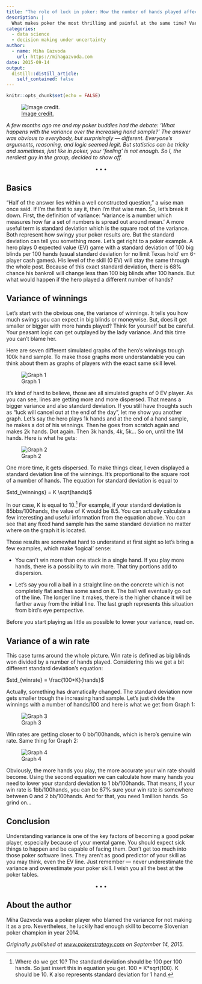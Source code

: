 ```yaml
---
title: "The role of luck in poker: How the number of hands played affects the variance"
description: |
  What makes poker the most thrilling and painful at the same time? Variance. Everyone can be a winner. But for how long?
categories: 
  - data science
  - decision making under uncertainty
author:
  - name: Miha Gazvoda
    url: https://mihagazvoda.com
date: 2015-09-14
output:
  distill::distill_article:
    self_contained: false
---
```


```r
knitr::opts_chunk$set(echo = FALSE)
```

![[Image credit.](http://www.edgewatercasino.ca/casino/poker)](https://cdn-images-1.medium.com/max/11520/1*FoBP7ga0wH8tQn_dyaQTrg.jpeg)

*A few months ago me and my poker buddies had the debate: ‘What happens with the variance over the increasing hand sample?’ The answer was obvious to everybody, but surprisingly — different. Everyone’s arguments, reasoning, and logic seemed legit. But statistics can be tricky and sometimes, just like in poker, your ‘feeling’ is not enough. So I, the nerdiest guy in the group, decided to show off.*

<center>$\bullet\bullet\bullet$</center>

## Basics

“Half of the answer lies within a well constructed question,” a wise man once said. If I’m the first to say it, then I’m that wise man. So, let’s break it down. First, the definition of variance: ‘Variance is a number which measures how far a set of numbers is spread out around mean.’ A more useful term is standard deviation which is the square root of the variance. Both represent how swingy your poker results are. But the standard deviation can tell you something more. Let’s get right to a poker example. A hero plays 0 expected value (EV) game with a standard deviation of 100 big blinds per 100 hands (usual standard deviation for no limit Texas hold’ em 6-player cash games). His level of the skill (0 EV) will stay the same through the whole post. Because of this exact standard deviation, there is 68% chance his bankroll will change less than 100 big blinds after 100 hands. But what would happen if the hero played a different number of hands?

## Variance of winnings

Let’s start with the obvious one, the variance of winnings. It tells you how much swings you can expect in big blinds or moneywise. But, does it get smaller or bigger with more hands played? Think for yourself but be careful. Your peasant logic can get outplayed by the lady variance. And this time you can’t blame her.

Here are seven different simulated graphs of the hero’s winnings trough 100k hand sample. To make those graphs more understandable you can think about them as graphs of players with the exact same skill level.

![Graph 1](https://miro.medium.com/proxy/1*4yDpsryVOjbECfACP193Rg.png)

It’s kind of hard to believe, those are all simulated graphs of 0 EV player. As you can see, lines are getting more and more dispersed. That means a bigger variance and also standard deviation. If you still have thoughts such as “luck will cancel out at the end of the day”, let me show you another graph. Let’s say the hero plays 1k hands and at the end of a hand sample, he makes a dot of his winnings. Then he goes from scratch again and makes 2k hands. Dot again. Then 3k hands, 4k, 5k… So on, until the 1M hands. Here is what he gets:

![Graph 2](https://miro.medium.com/proxy/1*L2e64l4yaTu-3flkb0KRPg.png)

One more time, it gets dispersed. To make things clear, I even displayed a standard deviation line of the winnings. It’s proportional to the square root of a number of hands. The equation for standard deviation is equal to

$std_{winnings} = K \sqrt(hands)$

In our case, K is equal to 10.^[Where do we get 10? The standard deviation should be 100 per 100 hands. So just insert this in equation you get. 100 = K*sqrt(100). K should be 10. K also represents standard deviation for 1 hand.] For example, if your standard deviation is 85bbs/100hands, the value of K would be 8.5. You can actually calculate a few interesting and useful information from the equation above. You can see that any fixed hand sample has the same standard deviation no matter where on the graph it is located.

Those results are somewhat hard to understand at first sight so let’s bring a few examples, which make ‘logical’ sense:

* You can’t win more than one stack in a single hand. If you play more hands, there is a possibility to win more. That tiny portions add to dispersion.

* Let’s say you roll a ball in a straight line on the concrete which is not completely flat and has some sand on it. The ball will eventually go out of the line. The longer line it makes, there is the higher chance it will be farther away from the initial line. The last graph represents this situation from bird’s eye perspective.

Before you start playing as little as possible to lower your variance, read on.

## Variance of a win rate

This case turns around the whole picture. Win rate is defined as big blinds won divided by a number of hands played. Considering this we get a bit different standard deviation’s equation:

$std_{winrate} = \frac{100*K}{hands}$

Actually, something has dramatically changed. The standard deviation now gets smaller trough the increasing hand sample. Let’s just divide the winnings with a number of hands/100 and here is what we get from Graph 1:

![Graph 3](https://miro.medium.com/proxy/1*vFaDT3xb2xPgV3OWLv7TiQ.png)

Win rates are getting closer to 0 bb/100hands, which is hero’s genuine win rate. Same thing for Graph 2:

![Graph 4](https://miro.medium.com/proxy/1*GigNAotTvMUDwzMiiqWo5g.png)

Obviously, the more hands you play, the more accurate your win rate should become. Using the second equation we can calculate how many hands you need to lower your standard deviation to 1 bb/100hands. That means, if your win rate is 1bb/100hands, you can be 67% sure your win rate is somewhere between 0 and 2 bb/100hands. And for that, you need 1 million hands. So grind on…

## Conclusion

Understanding variance is one of the key factors of becoming a good poker player, especially because of your mental game. You should expect sick things to happen and be capable of facing them. Don’t get too much into those poker software lines. They aren’t as good predictor of your skill as you may think, even the EV line. Just remember — never underestimate the variance and overestimate your poker skill. I wish you all the best at the poker tables.

<center>$\bullet\bullet\bullet$</center>

## About the author

Miha Gazvoda was a poker player who blamed the variance for not making it as a pro. Nevertheless, he luckily had enough skill to become Slovenian poker champion in year 2014.

*Originally published at [www.pokerstrategy.com](https://www.pokerstrategy.com/forum/thread.php?threadid=349465) on September 14, 2015.*


